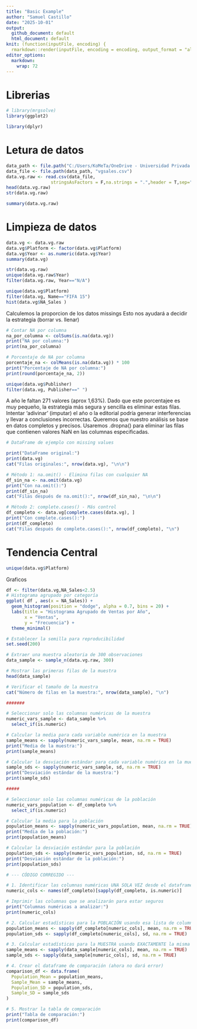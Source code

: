 ```yaml
---
title: "Basic Example"
author: "Samuel Castillo"
date: "2025-10-01"
output: 
  github_document: default
  html_document: default
knit: (function(inputFile, encoding) {
  rmarkdown::render(inputFile, encoding = encoding, output_format = "all") })
editor_options: 
  markdown: 
    wrap: 72
---
```


# Librerias
```r

# library(mrgsolve)
library(ggplot2)

library(dplyr)
```

# Letura de datos

```r
data_path <- file.path("C:/Users/KoMeTa/OneDrive - Universidad Privada del Valle/CODES/EST4/unidad_1/010_practica_simple/archive")
data_file <- file.path(data_path, "vgsales.csv")
data.vg.raw <- read.csv(data_file,
                 stringsAsFactors = F,na.strings = ".",header = T,sep=",")
head(data.vg.raw)
str(data.vg.raw)
```

```r
summary(data.vg.raw)
```

# Limpieza de datos


```r
data.vg <- data.vg.raw 
data.vg$Platform <- factor(data.vg$Platform)
data.vg$Year <- as.numeric(data.vg$Year)
summary(data.vg)
```
```r
str(data.vg.raw)
unique(data.vg.raw$Year)
filter(data.vg.raw, Year=="N/A")

```


```r
unique(data.vg$Platform)
filter(data.vg, Name=="FIFA 15")
hist(data.vg$NA_Sales )
```

Calculemos la proporcion de los datos missings Esto nos ayudará a decidir la estrategia (borrar vs. llenar)

```r
# Contar NA por columna
na_por_columna <- colSums(is.na(data.vg))
print("NA por columna:")
print(na_por_columna)

# Porcentaje de NA por columna
porcentaje_na <- colMeans(is.na(data.vg)) * 100
print("Porcentaje de NA por columna:")
print(round(porcentaje_na, 2))

```



```r
unique(data.vg$Publisher)
filter(data.vg, Publisher==" ")

```

A año le faltan 271 valores (aprox 1,63%). Dado que este porcentajee es muy pequeño, la estrategia más segura y sencilla es eliminar estas filas. Intentar 'adivinar' (imputar) el año o la editorial podría generar interferencias y llevar a conclusiones incorrectas. Queremos que nuestro análisis se base en datos completos y precisos. Usaremos .dropna() para eliminar las filas que contienen valores NaN en las columnas especificadas.



```r
# DataFrame de ejemplo con missing values

print("DataFrame original:")
print(data.vg)
cat("Filas originales:", nrow(data.vg), "\n\n")

# Método 1: na.omit() - Elimina filas con cualquier NA
df_sin_na <- na.omit(data.vg)
print("Con na.omit():")
print(df_sin_na)
cat("Filas después de na.omit():", nrow(df_sin_na), "\n\n")

# Método 2: complete.cases() - Más control
df_completo <- data.vg[complete.cases(data.vg), ]
print("Con complete.cases():")
print(df_completo)
cat("Filas después de complete.cases():", nrow(df_completo), "\n")

```


# Tendencia Central

```r
unique(data.vg$Platform)
```

Graficos


```r

df <- filter(data.vg,NA_Sales<2.5)
# Histograma agrupado por categoría
ggplot( df , aes(x = NA_Sales)) +
  geom_histogram(position = "dodge", alpha = 0.7, bins = 20) +
  labs(title = "Histograma Agrupado de Ventas por Año",
       x = "Ventas",
       y = "Frecuencia") +
  theme_minimal()

```

```r
# Establecer la semilla para reproducibilidad
set.seed(200)

# Extraer una muestra aleatoria de 300 observaciones
data_sample <- sample_n(data.vg.raw, 300)

# Mostrar las primeras filas de la muestra
head(data_sample)

# Verificar el tamaño de la muestra
cat("Número de filas en la muestra:", nrow(data_sample), "\n")

#######

# Seleccionar solo las columnas numéricas de la muestra
numeric_vars_sample <- data_sample %>%
  select_if(is.numeric)

# Calcular la media para cada variable numérica en la muestra
sample_means <- sapply(numeric_vars_sample, mean, na.rm = TRUE)
print("Media de la muestra:")
print(sample_means)

# Calcular la desviación estándar para cada variable numérica en la muestra
sample_sds <- sapply(numeric_vars_sample, sd, na.rm = TRUE)
print("Desviación estándar de la muestra:")
print(sample_sds)

#####

# Seleccionar solo las columnas numéricas de la población
numeric_vars_population <- df_completo %>%
  select_if(is.numeric)

# Calcular la media para la población
population_means <- sapply(numeric_vars_population, mean, na.rm = TRUE)
print("Media de la población:")
print(population_means)

# Calcular la desviación estándar para la población
population_sds <- sapply(numeric_vars_population, sd, na.rm = TRUE)
print("Desviación estándar de la población:")
print(population_sds)

# --- CÓDIGO CORREGIDO ---

# 1. Identificar las columnas numéricas UNA SOLA VEZ desde el dataframe completo.
numeric_cols <- names(df_completo)[sapply(df_completo, is.numeric)]

# Imprimir las columnas que se analizarán para estar seguros
print("Columnas numéricas a analizar:")
print(numeric_cols)

# 2. Calcular estadísticas para la POBLACIÓN usando esa lista de columnas
population_means <- sapply(df_completo[numeric_cols], mean, na.rm = TRUE)
population_sds <- sapply(df_completo[numeric_cols], sd, na.rm = TRUE)

# 3. Calcular estadísticas para la MUESTRA usando EXACTAMENTE la misma lista
sample_means <- sapply(data_sample[numeric_cols], mean, na.rm = TRUE)
sample_sds <- sapply(data_sample[numeric_cols], sd, na.rm = TRUE)

# 4. Crear el dataframe de comparación (ahora no dará error)
comparison_df <- data.frame(
  Population_Mean = population_means,
  Sample_Mean = sample_means,
  Population_SD = population_sds,
  Sample_SD = sample_sds
)

# 5. Mostrar la tabla de comparación
print("Tabla de comparación:")
print(comparison_df)

```

